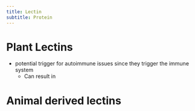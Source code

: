 ```yaml
---
title: Lectin
subtitle: Protein
---
```



# Plant Lectins

- potential trigger for autoimmune issues since they trigger the immune system
    - Can result in 

# Animal derived lectins

